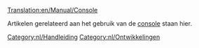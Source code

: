 [[Translation:en/Manual/Console]]


Artikelen gerelateerd aan het gebruik van de [[nl/console|console]] staan hier.

[[Category:nl/Handleiding]]
[[Category:nl/Ontwikkelingen]]
